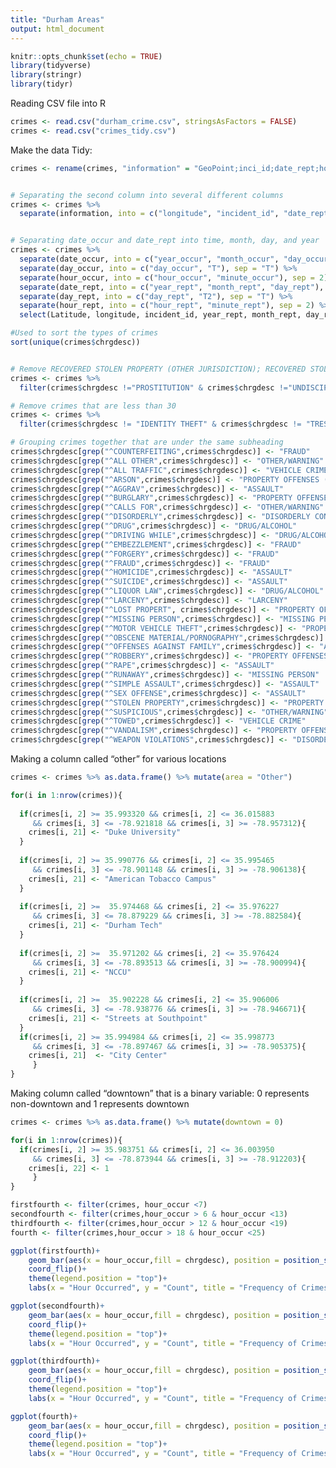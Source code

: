 ```yaml
---
title: "Durham Areas"
output: html_document
---
```


```r
knitr::opts_chunk$set(echo = TRUE)
library(tidyverse)
library(stringr)
library(tidyr)
```


Reading CSV file into R
```r
crimes <- read.csv("durham_crime.csv", stringsAsFactors = FALSE)
crimes <- read.csv("crimes_tidy.csv")
```

Make the data Tidy:
```r
crimes <- rename(crimes, "information" = "GeoPoint;inci_id;date_rept;hour_rept;yearstamp;monthstamp;date_occu;dow1;hour_occu;date_fnd;hour_fnd;dow2;reportedas;ucr_code;chrgdesc;csstatus;csstatusdt;addtime;reviewdate;UCR_TYPE_O;DIST;STRDATE;BIG_ZONE")


# Separating the second column into several different columns
crimes <- crimes %>%
  separate(information, into = c("longitude", "incident_id", "date_rept", "hour_rept", "yearstamp", "monthstamp", "date_occur","dow1", "hour_occur", "data_fnd", "hour_fnd","dow2","reportedas", "ucr_code", "chrgdesc", "csstatus","csstatusdt", "addtime", "reviewdate", "UCR_TYPE_O;DIST", "DIST","STRDATE", "BIG_ZONE"), sep = ";")


# Separating date_occur and date_rept into time, month, day, and year
crimes <- crimes %>%
  separate(date_occur, into = c("year_occur", "month_occur", "day_occur"), sep = "-") %>%
  separate(day_occur, into = c("day_occur", "T"), sep = "T") %>%
  separate(hour_occur, into = c("hour_occur", "minute_occur"), sep = 2) %>%
  separate(date_rept, into = c("year_rept", "month_rept", "day_rept"), sep = "-") %>%
  separate(day_rept, into = c("day_rept", "T2"), sep = "T") %>% 
  separate(hour_rept, into = c("hour_rept", "minute_rept"), sep = 2) %>%
  select(Latitude, longitude, incident_id, year_rept, month_rept, day_rept, hour_rept, minute_rept, year_occur, month_occur, day_occur, hour_occur, minute_occur, dow1, reportedas, ucr_code, chrgdesc, DIST, BIG_ZONE)
```

```r
#Used to sort the types of crimes
sort(unique(crimes$chrgdesc))


# Remove RECOVERED STOLEN PROPERTY (OTHER JURISDICTION); RECOVERED STOLEN VEHICLE (OTHER JURISDICTION); UNDISCIPLINED JUVENILE; PROSTITUTION; NON REPORTABLE; DV INFO REPORT (NO CRIME); FOUND PROPERTY; DEATH INVESTIGATION; CRIME SCENE INVESTIGATION; ASSIST OTHER AGENCY; NON-CRIMINAL DETAINMENT (INVOLUNTARY COMMITMENT. Reason for removal: some of these are not crimes ( Recovered property, NON Reportable) and they are small in quantity.
crimes <- crimes %>%
  filter(crimes$chrgdesc !="PROSTITUTION" & crimes$chrgdesc !="UNDISCIPLINED JUVENILE" & crimes$chrgdesc != "NON REPORTABLE" & crimes$chrgdesc !="RECOVERED STOLEN PROPERTY (OTHER JURISDICTION)" & crimes$chrgdesc !="RECOVERED STOLEN VEHICLE (OTHER JURISDICTION)" & crimes$chrgdesc != "DV INFO REPORT (NO CRIME)" & crimes$chrgdesc != "FOUND PROPERTY" & crimes$chrgdesc != "DEATH INVESTIGATION" & crimes$chrgdesc != "CRIME SCENE INVESTIGATION" & crimes$chrgdesc != "ASSIST OTHER AGENCY" & crimes$chrgdesc!= "NON-CRIMINAL DETAINMENT (INVOLUNTARY COMMITMENT)")

# Remove crimes that are less than 30
crimes <- crimes %>%
  filter(crimes$chrgdesc != "IDENTITY THEFT" & crimes$chrgdesc != "TRESSPASS-LAND UNDER OPTION BY FEDERAL GOVERNMENT" & crimes$chrgdesc != "TRUANCY" & crimes$chrgdesc != "PROSTITUTION - ASSISTING/PROMOTING" & crimes$chrgdesc != "MOTOR VEHICLE THEFT - BUSES" & crimes$chrgdesc != "MOTOR VEHICLE THEFT - RECREATIONAL VEHICLE" & crimes$chrgdesc != "AGGRAVATED ASSAULT WITH SEXUAL MOTIVE" & crimes$chrgdesc != "OFFENSE AGAINST FAMILY - OTHER")

# Grouping crimes together that are under the same subheading
crimes$chrgdesc[grep("^COUNTERFEITING",crimes$chrgdesc)] <- "FRAUD"
crimes$chrgdesc[grep("^ALL OTHER",crimes$chrgdesc)] <- "OTHER/WARNING"
crimes$chrgdesc[grep("^ALL TRAFFIC",crimes$chrgdesc)] <- "VEHICLE CRIME"
crimes$chrgdesc[grep("^ARSON",crimes$chrgdesc)] <- "PROPERTY OFFENSES (STOLEN/DESTRUCTION)"
crimes$chrgdesc[grep("^AGGRAV",crimes$chrgdesc)] <- "ASSAULT"
crimes$chrgdesc[grep("^BURGLARY",crimes$chrgdesc)] <- "PROPERTY OFFENSES (STOLEN/DESTRUCTION)"
crimes$chrgdesc[grep("^CALLS FOR",crimes$chrgdesc)] <- "OTHER/WARNING"
crimes$chrgdesc[grep("^DISORDERLY",crimes$chrgdesc)] <- "DISORDERLY CONDUCT"
crimes$chrgdesc[grep("^DRUG",crimes$chrgdesc)] <- "DRUG/ALCOHOL"
crimes$chrgdesc[grep("^DRIVING WHILE",crimes$chrgdesc)] <- "DRUG/ALCOHOL"
crimes$chrgdesc[grep("^EMBEZZLEMENT",crimes$chrgdesc)] <- "FRAUD"
crimes$chrgdesc[grep("^FORGERY",crimes$chrgdesc)] <- "FRAUD"
crimes$chrgdesc[grep("^FRAUD",crimes$chrgdesc)] <- "FRAUD"
crimes$chrgdesc[grep("^HOMICIDE",crimes$chrgdesc)] <- "ASSAULT"
crimes$chrgdesc[grep("^SUICIDE",crimes$chrgdesc)] <- "ASSAULT"
crimes$chrgdesc[grep("^LIQUOR LAW",crimes$chrgdesc)] <- "DRUG/ALCOHOL"
crimes$chrgdesc[grep("^LARCENY",crimes$chrgdesc)] <- "LARCENY"
crimes$chrgdesc[grep("^LOST PROPERT", crimes$chrgdesc)] <- "PROPERTY OFFENSES (STOLEN/DESTRUCTION)"
crimes$chrgdesc[grep("^MISSING PERSON",crimes$chrgdesc)] <- "MISSING PERSON"
crimes$chrgdesc[grep("^MOTOR VEHICLE THEFT",crimes$chrgdesc)] <- "PROPERTY OFFENSES (STOLEN/DESTRUCTION)"
crimes$chrgdesc[grep("^OBSCENE MATERIAL/PORNOGRAPHY",crimes$chrgdesc)] <- "DISORDERLY CONDUCT"
crimes$chrgdesc[grep("^OFFENSES AGAINST FAMILY",crimes$chrgdesc)] <- "ASSAULT"
crimes$chrgdesc[grep("^ROBBERY",crimes$chrgdesc)] <- "PROPERTY OFFENSES (STOLEN/DESTRUCTION)"
crimes$chrgdesc[grep("^RAPE",crimes$chrgdesc)] <- "ASSAULT"
crimes$chrgdesc[grep("^RUNAWAY",crimes$chrgdesc)] <- "MISSING PERSON"
crimes$chrgdesc[grep("^SIMPLE ASSAULT",crimes$chrgdesc)] <- "ASSAULT"
crimes$chrgdesc[grep("^SEX OFFENSE",crimes$chrgdesc)] <- "ASSAULT"
crimes$chrgdesc[grep("^STOLEN PROPERTY",crimes$chrgdesc)] <- "PROPERTY OFFENSES (STOLEN/DESTRUCTION)"
crimes$chrgdesc[grep("^SUSPICIOUS",crimes$chrgdesc)] <- "OTHER/WARNING"
crimes$chrgdesc[grep("^TOWED",crimes$chrgdesc)] <- "VEHICLE CRIME"
crimes$chrgdesc[grep("^VANDALISM",crimes$chrgdesc)] <- "PROPERTY OFFENSES (STOLEN/DESTRUCTION)"
crimes$chrgdesc[grep("^WEAPON VIOLATIONS",crimes$chrgdesc)] <- "DISORDERLY CONDUCT"
```

Making a column called "other" for various locations
```r
crimes <- crimes %>% as.data.frame() %>% mutate(area = "Other")

for(i in 1:nrow(crimes)){
  
  if(crimes[i, 2] >= 35.993320 && crimes[i, 2] <= 36.015883 
     && crimes[i, 3] <= -78.921818 && crimes[i, 3] >= -78.957312){
    crimes[i, 21] <- "Duke University"
  }
  
  if(crimes[i, 2] >= 35.990776 && crimes[i, 2] <= 35.995465 
     && crimes[i, 3] <= -78.901148 && crimes[i, 3] >= -78.906138){
    crimes[i, 21] <- "American Tobacco Campus"
  }
  
  if(crimes[i, 2] >=  35.974468 && crimes[i, 2] <= 35.976227 
     && crimes[i, 3] <= 78.879229 && crimes[i, 3] >= -78.882584){
    crimes[i, 21] <- "Durham Tech"
  }
  
  if(crimes[i, 2] >=  35.971202 && crimes[i, 2] <= 35.976424 
     && crimes[i, 3] <= -78.893513 && crimes[i, 3] >= -78.900994){
    crimes[i, 21] <- "NCCU"
  }
  
  if(crimes[i, 2] >=  35.902228 && crimes[i, 2] <= 35.906006 
     && crimes[i, 3] <= -78.938776 && crimes[i, 3] >= -78.946671){
    crimes[i, 21] <- "Streets at Southpoint"
  }
  if(crimes[i, 2] >= 35.994984 && crimes[i, 2] <= 35.998773
     && crimes[i, 3] <= -78.897467 && crimes[i, 3] >= -78.905375){
    crimes[i, 21]  <- "City Center"
     }
}
```

Making column called "downtown" that is a binary variable: 0 represents non-downtown and 1 represents downtown
```r
crimes <- crimes %>% as.data.frame() %>% mutate(downtown = 0)

for(i in 1:nrow(crimes)){
  if(crimes[i, 2] >= 35.983751 && crimes[i, 2] <= 36.003950
     && crimes[i, 3] <= -78.873944 && crimes[i, 3] >= -78.912203){
    crimes[i, 22] <- 1
     }
}
```

```r
firstfourth <- filter(crimes, hour_occur <7)
secondfourth <- filter(crimes,hour_occur > 6 & hour_occur <13)
thirdfourth <- filter(crimes,hour_occur > 12 & hour_occur <19)
fourth <- filter(crimes,hour_occur > 18 & hour_occur <25)

ggplot(firstfourth)+
    geom_bar(aes(x = hour_occur,fill = chrgdesc), position = position_stack(reverse = TRUE))+
    coord_flip()+
    theme(legend.position = "top")+
    labs(x = "Hour Occurred", y = "Count", title = "Frequency of Crimes per Hour")

ggplot(secondfourth)+
    geom_bar(aes(x = hour_occur,fill = chrgdesc), position = position_stack(reverse = TRUE))+
    coord_flip()+
    theme(legend.position = "top")+
    labs(x = "Hour Occurred", y = "Count", title = "Frequency of Crimes per Hour")

ggplot(thirdfourth)+
    geom_bar(aes(x = hour_occur,fill = chrgdesc), position = position_stack(reverse = TRUE))+
    coord_flip()+
    theme(legend.position = "top")+
    labs(x = "Hour Occurred", y = "Count", title = "Frequency of Crimes per Hour")

ggplot(fourth)+
    geom_bar(aes(x = hour_occur,fill = chrgdesc), position = position_stack(reverse = TRUE))+
    coord_flip()+
    theme(legend.position = "top")+
    labs(x = "Hour Occurred", y = "Count", title = "Frequency of Crimes per Hour")
```